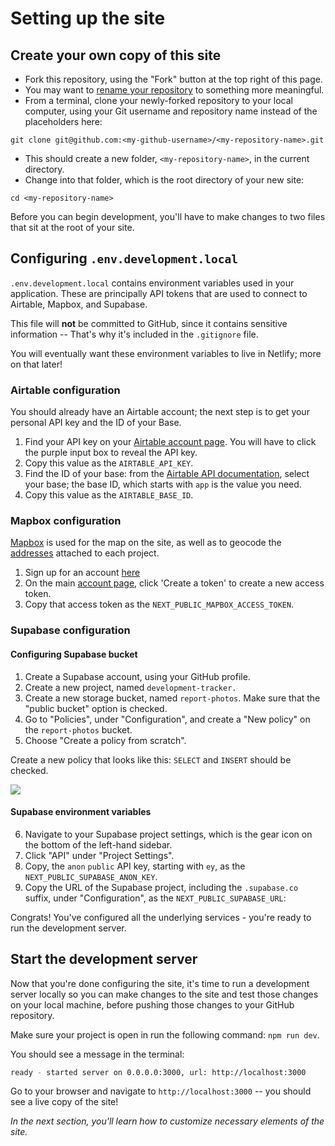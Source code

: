 
# Setting up the site

## Create your own copy of this site

- Fork this repository, using the "Fork" button at the top right of this page.
- You may want to [rename your repository](https://docs.github.com/en/repositories/creating-and-managing-repositories/renaming-a-repository) to something more meaningful.
- From a terminal, clone your newly-forked repository to your local computer, using your Git username and repository name instead of the placeholders here:

```
git clone git@github.com:<my-github-username>/<my-repository-name>.git
```

- This should create a new folder, `<my-repository-name>`, in the current directory.
- Change into that folder, which is the root directory of your new site:

```
cd <my-repository-name>
```

Before you can begin development, you'll have to make changes to two files that sit at the root of your site.

## Configuring `.env.development.local`

`.env.development.local` contains environment variables used in your application. These are principally API tokens that are used to connect to Airtable, Mapbox, and Supabase.

This file will **not** be committed to GitHub, since it contains sensitive information -- That's why it's included in the `.gitignore` file.

You will eventually want these environment variables to live in Netlify; more on that later!

### Airtable configuration

You should already have an Airtable account; the next step is to get your personal API key and the ID of your Base.

1. Find your API key on your [Airtable account page](https://airtable.com/account). You will have to click the purple input box to reveal the API key.
2. Copy this value as the `AIRTABLE_API_KEY`.
3. Find the ID of your base: from the [Airtable API documentation](https://airtable.com/api), select your base; the base ID, which starts with `app` is the value you need.
4. Copy this value as the `AIRTABLE_BASE_ID`.

### Mapbox configuration

[Mapbox]() is used for the map on the site, as well as to geocode the [addresses](./setting-up-and-using-your-base#project-field-address) attached to each project.

1. Sign up for an account [here](https://account.mapbox.com/auth/signup/)
2. On the main [account page](https://account.mapbox.com/), click 'Create a token' to create a new access token.
3. Copy that access token as the `NEXT_PUBLIC_MAPBOX_ACCESS_TOKEN`.

### Supabase configuration

#### Configuring Supabase bucket

1. Create a Supabase account, using your GitHub profile.
2. Create a new project, named `development-tracker.`
3. Create a new storage bucket, named `report-photos`. Make sure that the "public bucket" option is checked.
4. Go to "Policies", under "Configuration", and create a "New policy" on the `report-photos` bucket.
5. Choose "Create a policy from scratch".

Create a new policy that looks like this: `SELECT` and `INSERT` should be checked.

<Image src={new_supabase_bucket_policy} />

#### Supabase environment variables

6. Navigate to your Supabase project settings, which is the gear icon on the bottom of the left-hand sidebar.
7. Click "API" under "Project Settings".
8. Copy, the `anon` `public` API key, starting with `ey`, as the `NEXT_PUBLIC_SUPABASE_ANON_KEY`.
9. Copy the URL of the Supabase project, including the `.supabase.co` suffix, under "Configuration", as the `NEXT_PUBLIC_SUPABASE_URL`:

Congrats! You've configured all the underlying services - you're ready to run the development server.

## Start the development server

Now that you're done configuring the site, it's time to run a development server locally so you can make changes to the site and test those changes on your local machine, before pushing those changes to your GitHub repository.

Make sure your project is open in run the following command: `npm run dev`.

You should see a message in the terminal:

```bash
ready - started server on 0.0.0.0:3000, url: http://localhost:3000
```

Go to your browser and navigate to `http://localhost:3000` -- you should see a live copy of the site!

*In the next section, you'll learn how to customize necessary elements of the site.* 

<TableOfContents index={10} />
